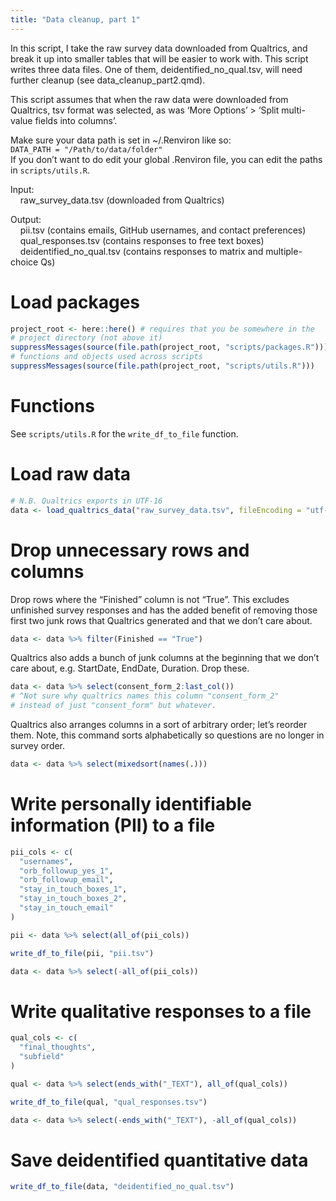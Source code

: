 ```yaml
---
title: "Data cleanup, part 1"
---
```


In this script, I take the raw survey data downloaded from Qualtrics, and break it up into smaller tables that will be easier to work with. This script writes three data files. One of them, deidentified_no_qual.tsv, will need further cleanup (see data_cleanup_part2.qmd).

This script assumes that when the raw data were downloaded from Qualtrics, tsv format was selected, as was 'More Options' > 'Split multi-value fields into columns'.

Make sure your data path is set in ~/.Renviron like so:\
```DATA_PATH = "/Path/to/data/folder"```\
If you don't want to do edit your global .Renviron file, you can edit the paths in `scripts/utils.R`.

Input:\
&nbsp;&nbsp;&nbsp;&nbsp;raw_survey_data.tsv (downloaded from Qualtrics)\

Output: \
&nbsp;&nbsp;&nbsp;&nbsp;pii.tsv (contains emails, GitHub usernames, and contact preferences)\
&nbsp;&nbsp;&nbsp;&nbsp;qual_responses.tsv (contains responses to free text boxes)\
&nbsp;&nbsp;&nbsp;&nbsp;deidentified_no_qual.tsv (contains responses to matrix and multiple-choice Qs)\

# Load packages
```r
project_root <- here::here() # requires that you be somewhere in the
# project directory (not above it)
suppressMessages(source(file.path(project_root, "scripts/packages.R")))
# functions and objects used across scripts
suppressMessages(source(file.path(project_root, "scripts/utils.R")))
```

# Functions
See `scripts/utils.R` for the `write_df_to_file` function.

# Load raw data
```r
# N.B. Qualtrics exports in UTF-16
data <- load_qualtrics_data("raw_survey_data.tsv", fileEncoding = "utf-16")
```

# Drop unnecessary rows and columns
Drop rows where the "Finished" column is not "True". This excludes unfinished survey responses and has the added benefit of removing those first two junk rows that Qualtrics generated and that we don't care about.
```r
data <- data %>% filter(Finished == "True")
```

Qualtrics also adds a bunch of junk columns at the beginning that we don't care about, e.g. StartDate, EndDate, Duration. Drop these.
```r
data <- data %>% select(consent_form_2:last_col())
# ^Not sure why qualtrics names this column "consent_form_2"
# instead of just "consent_form" but whatever.
```

Qualtrics also arranges columns in a sort of arbitrary order; let's reorder them. Note, this command sorts alphabetically so questions are no longer in survey order.
```r
data <- data %>% select(mixedsort(names(.)))
```

# Write personally identifiable information (PII) to a file
```r
pii_cols <- c(
  "usernames",
  "orb_followup_yes_1",
  "orb_followup_email",
  "stay_in_touch_boxes_1",
  "stay_in_touch_boxes_2",
  "stay_in_touch_email"
)

pii <- data %>% select(all_of(pii_cols))

write_df_to_file(pii, "pii.tsv")

data <- data %>% select(-all_of(pii_cols))
```

# Write qualitative responses to a file
```r
qual_cols <- c(
  "final_thoughts",
  "subfield"
)

qual <- data %>% select(ends_with("_TEXT"), all_of(qual_cols))

write_df_to_file(qual, "qual_responses.tsv")

data <- data %>% select(-ends_with("_TEXT"), -all_of(qual_cols))
```

# Save deidentified quantitative data
```r
write_df_to_file(data, "deidentified_no_qual.tsv")
```